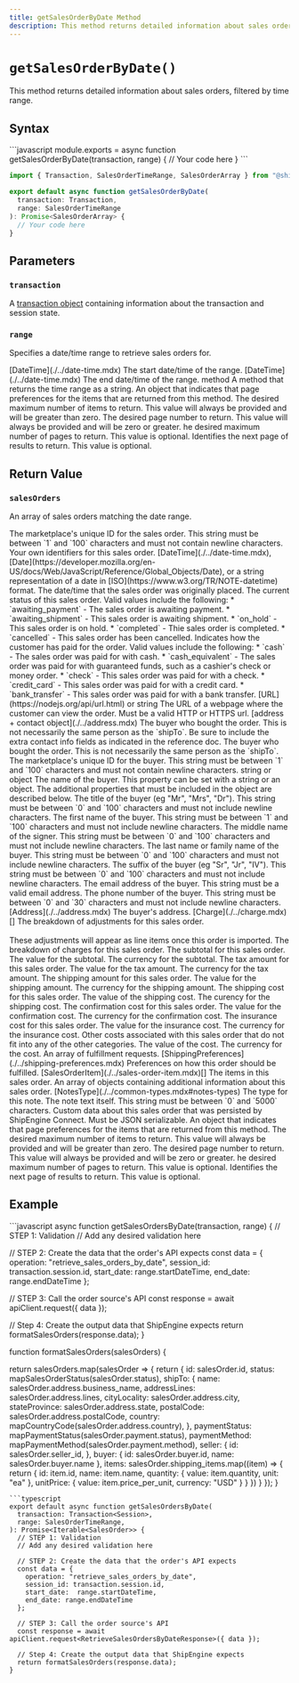 ```yaml
---
title: getSalesOrderByDate Method
description: This method returns detailed information about sales orders, filtered by time range.
---
```



`getSalesOrderByDate()`
===========================
This method returns detailed information about sales orders, filtered by time range.


Syntax
-----------------------------------------------
<CodeWrapper>
```javascript
module.exports = async function getSalesOrderByDate(transaction, range) {
  // Your code here
}
```

```typescript
import { Transaction, SalesOrderTimeRange, SalesOrderArray } from "@shipengine/connect-sdk";

export default async function getSalesOrderByDate(
  transaction: Transaction,
  range: SalesOrderTimeRange
): Promise<SalesOrderArray> {
  // Your code here
}
```
</CodeWrapper>



Parameters
-----------------------------------------------

### `transaction`
A [transaction object](../transaction.mdx) containing information about the transaction and session state.

### `range`
Specifies a date/time range to retrieve sales orders for.

<Reference>

  <Field name="startDateTime" nullable={true}>
    <Type>
      [DateTime](./../date-time.mdx)
    </Type>
    <Description>
      The start date/time of the range.
    </Description>
  </Field>

  <Field name="endDateTime" nullable={true}>
    <Type>
      [DateTime](./../date-time.mdx)
    </Type>
    <Description>
      The end date/time of the range.
    </Description>
  </Field>

  <Field name="toString" nullable={false}>
    <Type>
      method
    </Type>
    <Description>
      A method that returns the time range as a string.
    </Description>
  </Field>

  <Field name="paging" type="object" nullable={false}>
    <Description>
      An object that indicates that page preferences for the items that are returned from this method.
    </Description>
  </Field>

  <Field name="paging.pageSize" type="number" nullable={false}>
    <Description>
      The desired maximum number of items to return. This value will always be provided and will be greater than zero.
    </Description>
  </Field>

  <Field name="paging.pageNumber" type="number" nullable={true}>
    <Description>
      The desired page number to return. This value will always be provided and will be zero or greater.
    </Description>
  </Field>

  <Field name="paging.pageCount" type="number" nullable={false}>
    <Description>
      he desired maximum number of pages to return. This value is optional.
    </Description>
  </Field>

  <Field name="paging.cursor" type="string" nullable={true}>
    <Description>
      Identifies the next page of results to return. This value is optional.
    </Description>
  </Field>

</Reference>



Return Value
-----------------------------------------------
### `salesOrders`
An array of sales orders matching the date range.

<Reference>

  <Field name="id" type="string" required={true}>
    <Description>
      The marketplace's unique ID for the sales order. This string must be between `1` and `100` characters and must not contain newline characters.
    </Description>
  </Field>

  <Field name="identifiers" type="object" required={false}>
    <Description>
      Your own identifiers for this sales order.
    </Description>
  </Field>

  <Field name="createdDateTime" required={true}>
    <Type>
      [DateTime](./../date-time.mdx), <br/>
      [Date](https://developer.mozilla.org/en-US/docs/Web/JavaScript/Reference/Global_Objects/Date), or a string representation of a date in [ISO](https://www.w3.org/TR/NOTE-datetime) format.
    </Type>
    <Description>
      The date/time that the sales order was originally placed.
    </Description>
  </Field>

  <Field name="status" type="string" required={true}>
    <Description>
      The current status of this sales order. Valid values include the following:
      * `awaiting_payment` - The sales order is awaiting payment.
      * `awaiting_shipment` - This sales order is awaiting shipment.
      * `on_hold` - This sales order is on hold.
      * `completed` - Thie sales order is completed.
      * `cancelled` - This sales order has been cancelled.
    </Description>
  </Field>

  <Field name="paymentMethod" type="string" required={false}>
    <Description>
      Indicates how the customer has paid for the order. Valid values include the following:
      * `cash` - The sales order was paid for with cash.
      * `cash_equivalent` - The sales order was paid for with guaranteed funds, such as a cashier's check or money order.
      * `check` - This sales order was paid for with a check.
      * `credit_card` - This sales order was paid for with a credit card.
      * `bank_transfer` - This sales order was paid for with a bank transfer.
    </Description>
  </Field>

  <Field name="orderURL" required={false}>
    <Type>
      [URL](https://nodejs.org/api/url.html) or string
    </Type>
    <Description>
      The URL of a webpage where the customer can view the order.  Must be a valid HTTP or HTTPS url.
    </Description>
  </Field>

  <Field name="shipTo" required={true}>
    <Type>
      [address + contact object](./../address.mdx)
    </Type>
    <Description>
      The buyer who bought the order. This is not necessarily the same person as the `shipTo`. Be sure to include the extra contact info fields as indicated in the reference doc.
    </Description>
  </Field>

  <Field name="buyer" type="object" required={true}>
    <Description>
      The buyer who bought the order. This is not necessarily the same person as the `shipTo`.
    </Description>
  </Field>

  <Field name="buyer.id" type="string" required={true}>
    <Description>
      The marketplace's unique ID for the buyer. This string must be between `1` and `100` characters and must not contain newline characters.
    </Description>
  </Field>

  <Field name="buyer.name" required={true}>
    <Type>
      string or object
    </Type>
    <Description>
      The name of the buyer. This property can be set with a string or an object. The additional properties that must be included in the object are described below.
    </Description>
  </Field>

  <Field name="buyer.name.title" type="string" required={false}>
    <Description>
      The title of the buyer (eg "Mr", "Mrs", "Dr"). This string must be between `0` and `100` characters and must not include newline characters.
    </Description>
  </Field>

  <Field name="buyer.name.given" type="string" required={true}>
    <Description>
      The first name of the buyer. This string must be between `1` and `100` characters and must not include newline characters.
    </Description>
  </Field>

  <Field name="buyer.name.middle" type="string" required={false}>
    <Description>
      The middle name of the signer. This string must be between `0` and `100` characters and must not include newline characters.
    </Description>
  </Field>

  <Field name="buyer.name.family" type="string" required={false}>
    <Description>
      The last name or family name of the buyer. This string must be between `0` and `100` characters and must not include newline characters.
    </Description>
  </Field>

  <Field name="buyer.name.suffix" type="string" required={false}>
    <Description>
      The suffix of the buyer (eg "Sr", "Jr", "IV"). This string must be between `0` and `100` characters and must not include newline characters.
    </Description>
  </Field>

  <Field name="buyer.email" type="string" required={false}>
    <Description>
      The email address of the buyer. This string must be a valid email address.
    </Description>
  </Field>

  <Field name="buyer.phoneNumber" type="string" required={false}>
    <Description>
      The phone number of the buyer. This string must be between `0` and `30` characters and must not include newline characters.
    </Description>
  </Field>

  <Field name="buyer.address" required={false}>
    <Type>
      [Address](./../address.mdx)
    </Type>
    <Description>
      The buyer's address.
    </Description>
  </Field>

  <Field name="adjustments" required={false}>
    <Type>
      [Charge](./../charge.mdx)[]
    </Type>
    <Description>
      The breakdown of adjustments for this sales order. <br/> <br/> These adjustments will appear as line items once this order is imported.
    </Description>
  </Field>

  <Field name="charges" type="object" required={false}>
    <Description>
      The breakdown of charges for this sales order.
    </Description>
  </Field>

  <Field name="charges.subTotal" type="object" required={false}>
    <Description>
      The subtotal for this sales order.
    </Description>
  </Field>

  <Field name="charges.subTotal.value" type="number" required={true}>
    <Description>
      The value for the subtotal.
    </Description>
  </Field>

  <Field name="charges.subTotal.currency" type="string" required={true}>
    <Description>
      The currency for the subtotal.
    </Description>
  </Field>

  <Field name="charges.taxAmount" type="object" required={false}>
    <Description>
      The tax amount for this sales order.
    </Description>
  </Field>

  <Field name="charges.taxAmount.value" type="number" required={true}>
    <Description>
      The value for the tax amount.
    </Description>
  </Field>

  <Field name="charges.taxAmount.currency" type="string" required={true}>
    <Description>
      The currency for the tax amount.
    </Description>
  </Field>

  <Field name="charges.shippingAmount" type="object" required={false}>
    <Description>
      The shipping amount for this sales order.
    </Description>
  </Field>

  <Field name="charges.shippingAmount.value" type="number" required={true}>
    <Description>
      The value for the shipping amount.
    </Description>
  </Field>

  <Field name="charges.shippingAmount.currency" type="string" required={true}>
    <Description>
      The currency for the shipping amount.
    </Description>
  </Field>

  <Field name="charges.shippingCost" type="object" required={false}>
    <Description>
      The shipping cost for this sales order.
    </Description>
  </Field>

  <Field name="charges.shippingCost.value" type="number" required={true}>
    <Description>
      The value of the shipping cost.
    </Description>
  </Field>

  <Field name="charges.shippingCost.currency" type="string" required={true}>
    <Description>
      The curency for the shipping cost.
    </Description>
  </Field>

  <Field name="charges.confirmationCost" type="object" required={false}>
    <Description>
      The confirmation cost for this sales order.
    </Description>
  </Field>

  <Field name="charges.confirmationCost.value" type="number" required={true}>
    <Description>
      The value for the confirmation cost.
    </Description>
  </Field>

  <Field name="charges.confirmationCost.currency" type="string" required={true}>
    <Description>
      The currency for the confirmation cost.
    </Description>
  </Field>

  <Field name="charges.insuranceCost" type="object" required={false}>
    <Description>
      The insurance cost for this sales order.
    </Description>
  </Field>

  <Field name="charges.insuranceCost.value" type="number" required={true}>
    <Description>
      The value for the insurance cost.
    </Description>
  </Field>

  <Field name="charges.insuranceCost.currency" type="string" required={true}>
    <Description>
      The currency for the insurance cost.
    </Description>
  </Field>

  <Field name="charges.otherCost" type="object" required={false}>
    <Description>
      Other costs associated with this sales order that do not fit into any of the other categories.
    </Description>
  </Field>

  <Field name="charges.otherCost.value" type="number" required={true}>
    <Description>
      The value of the cost.
    </Description>
  </Field>

  <Field name="charges.otherCost.currency" type="string" required={true}>
    <Description>
      The currency for the cost.
    </Description>
  </Field>

  <Field name="requestedFulfillments" type="object[]" required={true}>
    <Description>
      An array of fulfillment requests.
    </Description>
  </Field>

  <Field name="requestedFulfillments[].shippingPreferences" required={false}>
    <Type>
      [ShippingPreferences](./../shipping-preferences.mdx)
    </Type>
    <Description>
      Preferences on how this order should be fulfilled.
    </Description>
  </Field>

  <Field name="requestedFulfillments[].items" required={true}>
    <Type>
      [SalesOrderItem](./../sales-order-item.mdx)[]
    </Type>
    <Description>
      The items in this sales order.
    </Description>
  </Field>

  <Field name="notes" type="object[]" required={false}>
    <Description>
      An array of objects containing additional information about this sales order.
    </Description>
  </Field>

  <Field name="notes[].type" required={true}>
    <Type>
      [NotesType](./../common-types.mdx#notes-types)
    </Type>
    <Description>
      The type for this note.
    </Description>
  </Field>

  <Field name="notes[].text" type="string" required={true}>
    <Description>
      The note text itself. This string must be between `0` and `5000` characters.
    </Description>
  </Field>

  <Field name="metadata" type="object" required={false}>
    <Description>
      Custom data about this sales order that was persisted by ShipEngine Connect. Must be JSON serializable.
    </Description>
  </Field>

  <Field name="paging" type="object" required={false}>
    <Description>
      An object that indicates that page preferences for the items that are returned from this method.
    </Description>
  </Field>

  <Field name="paging.pageSize" type="number" required={false}>
    <Description>
      The desired maximum number of items to return. This value will always be provided and will be greater than zero.
    </Description>
  </Field>

  <Field name="paging.pageNumber" type="number" required={false}>
    <Description>
      The desired page number to return. This value will always be provided and will be zero or greater.
    </Description>
  </Field>

  <Field name="paging.pageCount" type="number">
    <Description>
      he desired maximum number of pages to return. This value is optional.
    </Description>
  </Field>

  <Field name="paging.cursor" type="string" required={false}>
    <Description>
      Identifies the next page of results to return. This value is optional.
    </Description>
  </Field>

</Reference>



Example
-----------------------------------------------
<CodeWrapper>
```javascript
async function getSalesOrdersByDate(transaction, range) {
  // STEP 1: Validation
  // Add any desired validation here

  // STEP 2: Create the data that the order's API expects
  const data = {
    operation: "retrieve_sales_orders_by_date",
    session_id: transaction.session.id,
    start_date:  range.startDateTime,
    end_date: range.endDateTime
  };

  // STEP 3: Call the order source's API
  const response = await apiClient.request({ data });

  // Step 4: Create the output data that ShipEngine expects
  return formatSalesOrders(response.data);
}

function formatSalesOrders(salesOrders) {

  return salesOrders.map(salesOrder => {
    return {
      id: salesOrder.id,
      status: mapSalesOrderStatus(salesOrder.status),
      shipTo: {
        name: salesOrder.address.business_name,
        addressLines: salesOrder.address.lines,
        cityLocality: salesOrder.address.city,
        stateProvince: salesOrder.address.state,
        postalCode: salesOrder.address.postalCode,
        country: mapCountryCode(salesOrder.address.country),
      },
      paymentStatus: mapPaymentStatus(salesOrder.payment.status),
      paymentMethod: mapPaymentMethod(salesOrder.payment.method),
      seller: {
        id: salesOrder.seller_id,
      },
      buyer: {
        id: salesOrder.buyer.id,
        name: salesOrder.buyer.name
      },
      items: salesOrder.shipping_items.map((item) => {
        return {
          id: item.id,
          name: item.name,
          quantity: {
            value: item.quantity,
            unit: "ea"
          },
          unitPrice: {
            value: item.price_per_unit,
            currency: "USD"
          }
        }
      })
    }
  });
}
```
```typescript
export default async function getSalesOrdersByDate(
  transaction: Transaction<Session>,
  range: SalesOrderTimeRange,
): Promise<Iterable<SalesOrder>> {
  // STEP 1: Validation
  // Add any desired validation here

  // STEP 2: Create the data that the order's API expects
  const data = {
    operation: "retrieve_sales_orders_by_date",
    session_id: transaction.session.id,
    start_date:  range.startDateTime,
    end_date: range.endDateTime
  };

  // STEP 3: Call the order source's API
  const response = await apiClient.request<RetrieveSalesOrdersByDateResponse>({ data });

  // Step 4: Create the output data that ShipEngine expects
  return formatSalesOrders(response.data);
}
```
</CodeWrapper>
